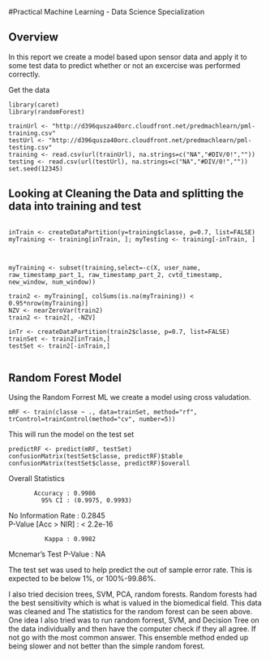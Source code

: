 #Practical Machine Learning - Data Science Specialization

## Overview
In this report we create a model based upon sensor data and apply it to some test data to predict whether or not an excercise was performed correctly.

Get the data

```
library(caret)
library(randomForest)

trainUrl <- "http://d396qusza40orc.cloudfront.net/predmachlearn/pml-training.csv"
testUrl <- "http://d396qusza40orc.cloudfront.net/predmachlearn/pml-testing.csv"
training <- read.csv(url(trainUrl), na.strings=c("NA","#DIV/0!",""))
testing <- read.csv(url(testUrl), na.strings=c("NA","#DIV/0!",""))
set.seed(12345)
```

## Looking at Cleaning the Data and splitting the data into training and test

```

inTrain <- createDataPartition(y=training$classe, p=0.7, list=FALSE)
myTraining <- training[inTrain, ]; myTesting <- training[-inTrain, ]



myTraining <- subset(training,select=-c(X, user_name, raw_timestamp_part_1, raw_timestamp_part_2, cvtd_timestamp, new_window, num_window))

train2 <- myTraining[, colSums(is.na(myTraining)) < 0.95*nrow(myTraining)]
NZV <- nearZeroVar(train2)
train2 <- train2[, -NZV]

inTr <- createDataPartition(train2$classe, p=0.7, list=FALSE)
trainSet <- train2[inTrain,]
testSet <- train2[-inTrain,]


```
## Random Forest Model
Using the Random Forrest ML we create a model using cross valudation. 
```
mRF <- train(classe ~ ., data=trainSet, method="rf", trControl=trainControl(method="cv", number=5))
```

This will run the model on the test set
```
predictRF <- predict(mRF, testSet)
confusionMatrix(testSet$classe, predictRF)$table
confusionMatrix(testSet$classe, predictRF)$overall
```


Overall Statistics

           Accuracy : 0.9986          
             95% CI : (0.9975, 0.9993)
No Information Rate : 0.2845          
P-Value [Acc > NIR] : < 2.2e-16       

              Kappa : 0.9982          
Mcnemar's Test P-Value : NA

The test set was used to help predict the out of sample error rate. This is expected to be below 1%, or 100%-99.86%. 


I also tried decision trees, SVM, PCA, random forests. Random forests had the best sensitivity which is what is valued in the biomedical field. This data was cleaned and The statistics for the random forest can be seen above. One idea I also tried was to run random forrest, SVM, and Decision Tree on the data individually and then have the computer check if they all agree. If not go with the most common answer. This ensemble method ended up being slower and not better than the simple random forest.

